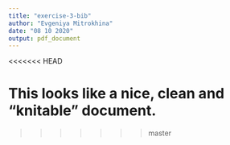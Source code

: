 ```yaml
---
title: "exercise-3-bib"
author: "Evgeniya Mitrokhina"
date: "08 10 2020"
output: pdf_document
---
```


\section{Comments}
<<<<<<< HEAD

This looks like a nice, clean and "knitable" document.
=======
>>>>>>> master
